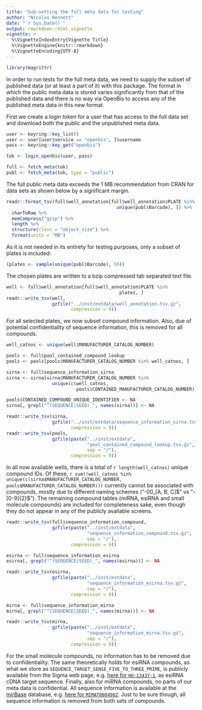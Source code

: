 ```yaml
---
title: "Sub-setting the full meta data for testing"
author: "Nicolas Bennett"
date: "`r Sys.Date()`"
output: rmarkdown::html_vignette
vignette: >
  %\VignetteIndexEntry{Vignette Title}
  %\VignetteEngine{knitr::rmarkdown}
  %\VignetteEncoding{UTF-8}
---
```


```r
library(magrittr)
```

In order to run tests for the full meta data, we need to supply the subset of published data (or at least a part of it) with this package. The format in which the public meta data is stored varies significantly from that of the published data and there is no way via OpenBis to access any of the published meta data in this new format.

First we create a login token for a user that has access to the full data set and download both the public and the unpublished meta data.

```r
user <- keyring::key_list()
user <- user[user$service == "openbis", ]$username
pass <- keyring::key_get("openbis")

tok <- login_openbis(user, pass)

full <- fetch_meta(tok)
publ <- fetch_meta(tok, type = "public")
```

The full public meta data exceeds the 1 MB recommendation from CRAN for data
sets as shown below by a significant margin.

```r
readr::format_tsv(full$well_annotation[full$well_annotation$PLATE %in%
                                         unique(publ$Barcode), ]) %>%
  charToRaw %>%
  memCompress("gzip") %>%
  length %>%
  structure(class = "object_size") %>%
  format(units = "MB")
```

As it is not needed in its entirety for testing purposes, only a subset of plates is included:

```r
(plates <- sample(unique(publ$Barcode), 50))
```

The chosen plates are written to a bzip compressed tab separated text file.

```r
well <- full$well_annotation[full$well_annotation$PLATE %in%
                                          plates, ]
readr::write_tsv(well,
                 gzfile("../inst/extdata/well_annotation.tsv.gz",
                        compression = 9))
```

For all selected plates, we now subset compound information. Also, due of potential confidentiality of sequence information, this is removed for all compounds.

```r
well_catnos <- unique(well$MANUFACTURER_CATALOG_NUMBER)

pools <- full$pool_contained_compound_lookup
pools <- pools[pools$MANUFACTURER_CATALOG_NUMBER %in% well_catnos, ]

sirna <- full$sequence_information_sirna
sirna <- sirna[sirna$MANUFACTURER_CATALOG_NUMBER %in%
                 unique(c(well_catnos,
                          pools$CONTAINED_MANUFACTURER_CATALOG_NUMBER)), ]

pools$CONTAINED_COMPOUND_UNIQUE_IDENTIFIER <- NA
sirna[, grepl("^(SEQUENCE|SEED)_", names(sirna))] <- NA

readr::write_tsv(sirna,
                 gzfile("../inst/extdata/sequence_information_sirna.tsv.gz",
                        compression = 9))
readr::write_tsv(pools,
                 gzfile(paste("../inst/extdata",
                              "pool_contained_compound_lookup.tsv.gz",
                              sep = "/"),
                        compression = 9))
```

In all now available wells, there is a total of `r length(well_catnos)` unique compound IDs. Of these, `r sum(!well_catnos %in% unique(c(sirna$MANUFACTURER_CATALOG_NUMBER, pools$MANUFACTURER_CATALOG_NUMBER)))
` currently cannot be associated with compounds, mostly due to different naming schemes ("-00_[A, B, C]$" vs "-[0-9]{2}$"). The remaining compound tables (miRNA, esiRNA and small molecule compounds) are included for completeness sake, even though they do not appear in any of the publicly available screens.

```r
readr::write_tsv(full$sequence_information_compound,
                 gzfile(paste("../inst/extdata",
                              "sequence_information_compound.tsv.gz",
                              sep = "/"),
                        compression = 9))

esirna <- full$sequence_information_esirna
esirna[, grepl("^(SEQUENCE|SEED)_", names(esirna))] <- NA

readr::write_tsv(esirna,
                 gzfile(paste("../inst/extdata",
                              "sequence_information_esirna.tsv.gz",
                              sep = "/"),
                        compression = 9))

mirna <- full$sequence_information_mirna
mirna[, grepl("^(SEQUENCE|SEED)_", names(mirna))] <- NA

readr::write_tsv(mirna,
                 gzfile(paste("../inst/extdata",
                              "sequence_information_mirna.tsv.gz",
                              sep = "/"),
                        compression = 9))
```

For the small molecule compounds, no information has to be removed due to confidentiality. The same theoretically holds for esiRNA compounds, as what we store as `SEQUENCE_TARGET_SENSE_FIVE_TO_THREE_PRIME`, is publicly available from the Sigma web page, e.g. [here for `HU-13437-1`](http://www.sigmaaldrich.com/catalog/product/sigma/ehu134371?lang=de&region=CH), as esiRNA cDNA target sequence. Finally, also for miRNA compounds, no parts of our meta data is confidential. All sequence information is available at the [mirBase](http://www.mirbase.org) database, e.g. [here for `MIMAT0004902`](http://www.mirbase.org/cgi-bin/mature.pl?mature_acc=MIMAT0004902). Just to be sure though, all sequence information is removed from both sets of compounds.
